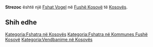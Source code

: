 {{Fshat në Kosovës
 | Emri                = Strezoc
| sqi_N_name = Strezoc
| sqi_N_FULL_NAME_RO = Strezoc
| sqi_N_FULL_NAME_ND_RO = Strezoc
| sqi_N_SORT_NAME_RG = STREZOC
| sqi_N_FULL_NAME_RG = Strezoc
| sqi_N_FULL_NAME_ND_RG = Strezoc
| sqi_V_name = Gurabardh
| sqi_V_FULL_NAME_RO = Gurabardh Gurabardhi Strezofci Strezovc
| sqi_V_FULL_NAME_ND_RO = Gurabardh Gurabardhi Strezofci Strezovc
| sqi_V_SORT_NAME_RG = GURABARDH GURABARDHI STREZOFCI STREZOVC
| sqi_V_FULL_NAME_RG = Gurabardh Gurabardhi Strezofci Strezovc
| sqi_V_FULL_NAME_ND_RG = Gurabardh Gurabardhi Strezofci Strezovc
| srp_N_name = Strezovce
| srp_N_FULL_NAME_RO = Strezovce
| srp_N_FULL_NAME_ND_RO = Strezovce
| srp_N_SORT_NAME_RG = STREZOVCE
| srp_N_FULL_NAME_RG = Strezovce
| srp_N_FULL_NAME_ND_RG = Strezovce
| srp_NS_name = Стрезовце
| srp_NS_FULL_NAME_RO = Стрезовце
| srp_NS_FULL_NAME_ND_RO = Стрезовце
| srp_NS_SORT_NAME_RG = СТРЕЗОВЦЕ
| srp_NS_FULL_NAME_RG = Стрезовце
| srp_NS_FULL_NAME_ND_RG = Стрезовце
| std_V_name = Strezov
| std_V_FULL_NAME_RO = Strezov
| std_V_FULL_NAME_ND_RO = Strezov
| std_V_SORT_NAME_RG = STREZOV
| std_V_FULL_NAME_RG = Strezov
| std_V_FULL_NAME_ND_RG = Strezov

 | Emri (Rasa dhanore) = 
 | Figura              = 
 | Shteti              = Kosovo
 | Komuna              = Fushë Kosovë
 | Kodi postar         = 
 | Sipërfaqja          = 

 | Popullsia           = 

 | Regj. i popullsisë  = 
 | Dend. e popullsisë  = 
 | Faqja zyrtare       = 
 <!--- Koordinatat ----> 
 | Gjerësia            = 42.6475
 | Gjatësia            = 21.504167
 | Lartësia            = 
}}
'''Strezoc''' është një [[Fshat Vogel]] në [[Fushë Kosovë]] të [[Kosovës]].

<!-- == Gjeografia == -->
<!-- == Historia == -->
<!-- == Demografia == -->
== Shih edhe ==
{{Komuna Fushë Kosovë}}
{{Kosovo-Administrata-Cung}}

[[Kategoria:Fshatra në Kosovës]]
[[Kategoria:Fshatra në Kommunes Fushë Kosovë]]
[[Kategoria:Vendbanime në Kosovës]]